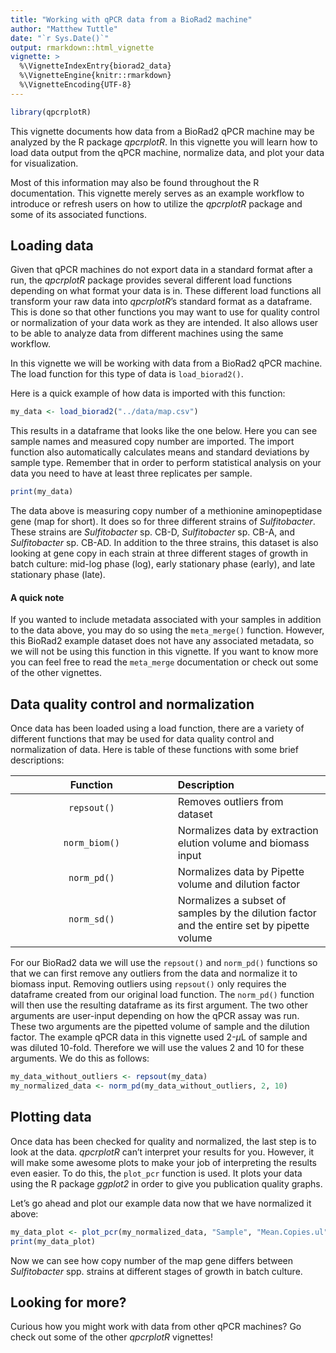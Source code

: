 ```yaml
---
title: "Working with qPCR data from a BioRad2 machine"
author: "Matthew Tuttle"
date: "`r Sys.Date()`"
output: rmarkdown::html_vignette
vignette: >
  %\VignetteIndexEntry{biorad2_data}
  %\VignetteEngine{knitr::rmarkdown}
  %\VignetteEncoding{UTF-8}
---
```


```r
library(qpcrplotR)

```

This vignette documents how data from a BioRad2 qPCR machine may be analyzed by the R package *qpcrplotR*. In this vignette you will learn how to load data output from the qPCR machine, normalize data, and plot your data for visualization.

Most of this information may also be found throughout the R documentation. This vignette merely serves as an example workflow to introduce or refresh users on how to utilize the *qpcrplotR* package and some of its associated functions.

## Loading data

Given that qPCR machines do not export data in a standard format after a run, the *qpcrplotR* package provides several different load functions depending on what format your data is in. These different load functions all transform your raw data into *qpcrplotR*'s standard format as a dataframe. This is done so that other functions you may want to use for quality control or normalization of your data work as they are intended. It also allows user to be able to analyze data from different machines using the same workflow.

In this vignette we will be working with data from a BioRad2 qPCR machine. The load function for this type of data is `load_biorad2()`.

Here is a quick example of how data is imported with this function:

```r
my_data <- load_biorad2("../data/map.csv")

```

This results in a dataframe that looks like the one below. Here you can see sample names and measured copy number are imported. The import function also automatically calculates means and standard deviations by sample type. Remember that in order to perform statistical analysis on your data you need to have at least three replicates per sample.

```r
print(my_data)

```

The data above is measuring copy number of a methionine aminopeptidase gene (map for short). It does so for three different strains of *Sulfitobacter*. These strains are *Sulfitobacter* sp. CB-D, *Sulfitobacter* sp. CB-A, and *Sulfitobacter* sp. CB-AD. In addition to the three strains, this dataset is also looking at gene copy in each strain at three different stages of growth in batch culture: mid-log phase (log), early stationary phase (early), and late stationary phase (late).

#### A quick note

If you wanted to include metadata associated with your samples in addition to the data above, you may do so using the `meta_merge()` function. However, this BioRad2 example dataset does not have any associated metadata, so we will not be using this function in this vignette. If you want to know more you can feel free to read the `meta_merge` documentation or check out some of the other vignettes.

## Data quality control and normalization

Once data has been loaded using a load function, there are a variety of different functions that may be used for data quality control and normalization of data. Here is table of these functions with some brief descriptions:

| Function     | Description |
|:------------:|:------------|
|`repsout()`   | Removes outliers from dataset |
|`norm_biom()` | Normalizes data by extraction elution volume and biomass input |
|`norm_pd()`   | Normalizes data by Pipette volume and dilution factor |
|`norm_sd()`   | Normalizes a subset of samples by the dilution factor and the entire set by pipette volume |

For our BioRad2 data we will use the `repsout()` and `norm_pd()` functions so that we can first remove any outliers from the data and normalize it to biomass input. Removing outliers using `repsout()` only requires the dataframe created from our original load function. The `norm_pd()` function will then use the resulting dataframe as its first argument. The two other arguments are user-input depending on how the qPCR assay was run. These two arguments are the pipetted volume of sample and the dilution factor. The example qPCR data in this vignette used 2-$\mu$L of sample and was diluted 10-fold. Therefore we will use the values 2 and 10 for these arguments. We do this as follows:

```r
my_data_without_outliers <- repsout(my_data)
my_normalized_data <- norm_pd(my_data_without_outliers, 2, 10)
```

## Plotting data

Once data has been checked for quality and normalized, the last step is to look at the data. *qpcrplotR* can't interpret your results for you. However, it will make some awesome plots to make your job of interpreting the results even easier. To do this, the `plot_pcr` function is used. It plots your data using the R package *ggplot2* in order to give you publication quality graphs.

Let's go ahead and plot our example data now that we have normalized it above:

```r
my_data_plot <- plot_pcr(my_normalized_data, "Sample", "Mean.Copies.ul")
print(my_data_plot)

```

Now we can see how copy number of the map gene differs between *Sulfitobacter* spp. strains at different stages of growth in batch culture.

## Looking for more?

Curious how you might work with data from other qPCR machines? Go check out some of the other *qpcrplotR* vignettes!
